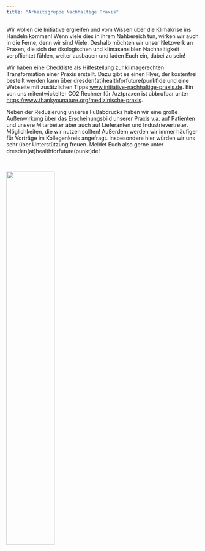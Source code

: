 ```yaml
---
title: "Arbeitsgruppe Nachhaltige Praxis"
---
```


Wir wollen die Initiative ergreifen und vom Wissen über die Klimakrise ins Handeln kommen! Wenn viele dies in ihrem Nahbereich tun, wirken wir auch in die Ferne, denn wir sind Viele. Deshalb möchten wir unser Netzwerk an Praxen, die sich der ökologischen und klimasensiblen Nachhaltigkeit verpflichtet fühlen,  weiter ausbauen und laden Euch ein, dabei zu sein!

Wir haben eine Checkliste als Hilfestellung zur klimagerechten Transformation einer Praxis erstellt. Dazu gibt es einen Flyer, der kostenfrei bestellt werden kann über dresden(at)healthforfuture(punkt)de und eine Webseite mit zusätzlichen Tipps [www.initiative-nachhaltige-praxis.de](www.initiative-nachhaltige-praxis.de).  Ein von uns mitentwickelter CO2 Rechner für Arztpraxen ist abbrufbar unter [https://www.thankyounature.org/medizinische-praxis](https://www.thankyounature.org/medizinische-praxis).

Neben der Reduzierung unseres Fußabdrucks haben wir eine große Außenwirkung über das Erscheinungsbild unserer Praxis v.a. auf Patienten und unsere Mitarbeiter aber auch auf Lieferanten und Industrievertreter. Möglichkeiten, die wir nutzen sollten! Außerdem werden wir immer häufiger für Vorträge im Kollegenkreis angefragt. Insbesondere hier würden wir uns sehr über Unterstützung freuen. Meldet Euch also gerne unter dresden(at)healthforfuture(punkt)de!

<br>

![](/arbeitsgruppen/images/logo_nachhaltige_praxis.png){width='50%'}